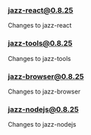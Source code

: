 ### jazz-react@0.8.25

Changes to jazz-react

### jazz-tools@0.8.25

Changes to jazz-tools

### jazz-browser@0.8.25

Changes to jazz-browser

### jazz-nodejs@0.8.25

Changes to jazz-nodejs
